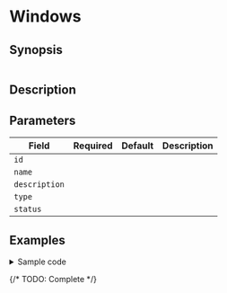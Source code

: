 # Windows

## Synopsis

```yaml
```

## Description

## Parameters

|Field|Required|Default|Description|
|---|---|---|---|
|`id`||||
|`name`||||
|`description`||||
|`type`||||
|`status`||||

## Examples

<details>
<summary>Sample code</summary>
```yaml
```
</details>

{/* TODO: Complete */}